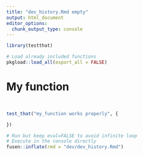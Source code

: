 ```yaml
---
title: "dev_history.Rmd empty"
output: html_document
editor_options: 
  chunk_output_type: console
---
```


```r
library(testthat)
```

```r
# Load already included functions
pkgload::load_all(export_all = FALSE)
```

# My function

```r

```

```r

```

```r
test_that("my_function works properly", {

})
```

<!-- # Inflate your package -->

<!-- You're one inflate from paper to box. -->
<!-- Build your package from this very Rmd using `fusen::inflate()` in the `development` chunk below. -->

```r
# Run but keep eval=FALSE to avoid infinite loop
# Execute in the console directly
fusen::inflate(rmd = "dev/dev_history.Rmd")
```

<!-- - Verify your `"DESCRIPTION"` file has been updated -->
<!-- - Verify your function is in `"R/"` directory -->
<!-- - Verify your test is in `"tests/testthat/"` directory -->
<!-- - Verify this Rmd appears in `"vignettes/"` directory -->

